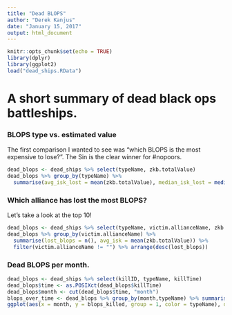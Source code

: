 ```yaml
---
title: "Dead BLOPS"
author: "Derek Kanjus"
date: "January 15, 2017"
output: html_document
---
```


```r
knitr::opts_chunk$set(echo = TRUE)
library(dplyr)
library(ggplot2)
load("dead_ships.RData")
```

# A short summary of dead black ops battleships.

### BLOPS type vs. estimated value

The first comparison I wanted to see was "which BLOPS is the most expensive to lose?". The Sin is the clear winner for #nopoors.

```r
dead_blops <- dead_ships %>% select(typeName, zkb.totalValue)
dead_blops %>% group_by(typeName) %>%
  summarise(avg_isk_lost = mean(zkb.totalValue), median_isk_lost = median(zkb.totalValue))
```

### Which alliance has lost the most BLOPS?

Let's take a look at the top 10!

```r
dead_blops <- dead_ships %>% select(typeName, victim.allianceName, zkb.totalValue)
dead_blops %>% group_by(victim.allianceName) %>%
  summarise(lost_blops = n(), avg_isk = mean(zkb.totalValue)) %>%
  filter(victim.allianceName != "") %>% arrange(desc(lost_blops))
```

### Dead BLOPS per month.

```r
dead_blops <- dead_ships %>% select(killID, typeName, killTime)
dead_blops$time <- as.POSIXct(dead_blops$killTime)
dead_blops$month <- cut(dead_blops$time, "month")
blops_over_time <- dead_blops %>% group_by(month,typeName) %>% summarise(blops_killed = n())
ggplot(aes(x = month, y = blops_killed, group = 1, color = typeName), data = blops_over_time) + geom_line()
```

